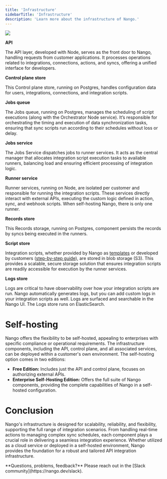```yaml
---
title: 'Infrastructure'
sidebarTitle: 'Infrastructure'
description: 'Learn more about the infrastructure of Nango.'
---
```


<Frame caption="Architecture overview.">
  <img src="/images/architecture.png"/>
</Frame>

**API**

The API layer, developed with Node, serves as the front door to Nango, handling requests from customer applications. It processes operations related to integrations, connections, actions, and syncs, offering a unified interface for developers.

**Control plane store**

This Control plane store, running on Postgres, handles configuration data for users, integrations, connections, and integration scripts.

**Jobs queue**

The Jobs queue, running on Postgres, manages the scheduling of script executions (along with the Orchestrator Node service). It’s responsible for orchestrating the timing and execution of data synchronization tasks, ensuring that sync scripts run according to their schedules without loss or delay.

**Jobs service**

The Jobs Service dispatches jobs to runner services. It acts as the central manager that allocates integration script execution tasks to available runners, balancing load and ensuring efficient processing of integration logic.

**Runner service**

Runner services, running on Node, are isolated per customer and responsible for running the integration scripts. These services directly interact with external APIs, executing the custom logic defined in action, sync, and webhook scripts. When self-hosting Nango, there is only one runner.

**Records store**

This Records storage, running on Postgres, component persists the records by syncs being executed in the runners.

**Script store**

Integration scripts, whether provided by Nango as [templates](/guides/pre-built-integrations/overview) or developed by customers ([step-by-step guide](/guides/custom-integrations/overview)), are stored in blob storage (S3). This provides a scalable, secure storage solution that ensures integration scripts are readily accessible for execution by the runner services.

**Logs store**

Logs are critical to have observability over how your integration scripts are run. Nango automatically generates logs, but you can add custom logs in your integration scripts as well. Logs are surfaced and searchable in the Nango UI. The Logs store runs on ElasticSearch.

# Self-hosting

Nango offers the flexibility to be self-hosted, appealing to enterprises with specific compliance or operational requirements. The infrastructure components, including the API, control plane, and all associated services, can be deployed within a customer's own environment. The self-hosting option comes in two editions:

- **Free Edition:** Includes just the API and control plane, focuses on authorizing external APIs.
- **Enterprise Self-Hosting Edition:** Offers the full suite of Nango components, providing the complete capabilities of Nango in a self-hosted configuration.

# Conclusion

Nango's infrastructure is designed for scalability, reliability, and flexibility, supporting the full range of integration scenarios. From handling real-time actions to managing complex sync schedules, each component plays a crucial role in delivering a seamless integration experience. Whether utilized as a cloud service or deployed in a self-hosted environment, Nango provides the foundation for a robust and tailored API integration infrastructure.

<Tip>
**Questions, problems, feedback?** Please reach out in the [Slack community](https://nango.dev/slack).
</Tip>